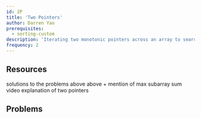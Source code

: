 ```yaml
---
id: 2P
title: 'Two Pointers'
author: Darren Yao
prerequisites:
  - sorting-custom
description: 'Iterating two monotonic pointers across an array to search for a pair of indices satisfying some condition in linear time.'
frequency: 2
---
```




<!-- 	new Problem(
		'CF',
		'Jury Meeting',
		'problemset/problem/853/B',
		'Hard',
		false,
		[]
	),
	new Problem(
		'Baltic OI',
		'2009 - Rectangle'
		'https://contest.yandex.com/ioi/contest/566/problems/E/',
		'Insane',
		false,
		[]
	), -->

<Problems problems={problems.sample} />

## Resources

<Resources>
	<Resource source="CPH" title="8.1 - Two Pointers" starred>
		solutions to the problems above
	</Resource>
	<Resource source="IUSACO" title="14.1 - Two Pointers">
		above + mention of max subarray sum
	</Resource>
	<Resource
		source="CF"
		title="CF Edu"
		url="https://codeforces.com/edu/course/2/lesson/9"
		starred
	>
		video explanation of two pointers
	</Resource>
</Resources>

## Problems

<Problems problems={problems.ad} />
